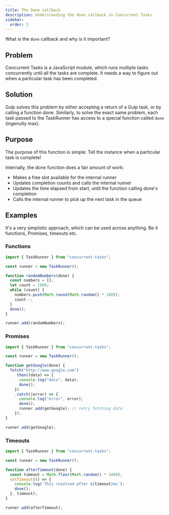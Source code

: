 ```yaml
---
title: The Done callback
description: Understanding the done callback in Concurrent Tasks
sidebar:
  order: 3
---
```


What is the `done` callback and why is it important?

## Problem

Concurrent Tasks is a JavaScript module, which runs multiple tasks concurrently until all the tasks are complete. It needs a way to figure out when a particular task has been completed.

## Solution

Gulp solves this problem by either accepting a return of a Gulp task, or by calling a function done. Similarly, to solve the exact same problem, each task passed to the TaskRunner has access to a special function called `done` (ingenuity max).

## Purpose

The purpose of this function is simple: Tell the instance when a particular task is complete!

Internally, the done function does a fair amount of work:

- Makes a free slot available for the internal runner
- Updates completion counts and calls the internal runner
- Updates the time elapsed from start, until the function calling done's completion
- Calls the internal runner to pick up the next task in the queue

## Examples

It's a very simplistic approach, which can be used across anything. Be it functions, Promises, timeouts etc.

### Functions

```ts
import { TaskRunner } from "concurrent-tasks";

const runner = new TaskRunner();

function randomNumbers(done) {
  const numbers = [];
  let count = 1000;
  while (count) {
    numbers.push(Math.round(Math.random() * 100));
    count--;
  }
  done();
}

runner.add(randomNumbers);
```

### Promises

```ts
import { TaskRunner } from "concurrent-tasks";

const runner = new TaskRunner();

function getGoogle(done) {
  fetch("http://www.google.com")
    .then((data) => {
      console.log("data", data);
      done();
    })
    .catch((error) => {
      console.log("error", error);
      done();
      runner.add(getGoogle); // retry fetching data
    });
}

runner.add(getGoogle);
```

### Timeouts

```ts
import { TaskRunner } from "concurrent-tasks";

const runner = new TaskRunner();

function afterTimeout(done) {
  const timeout = Math.floor(Math.random() * 1000);
  setTimeout(() => {
    console.log(`This resolved after ${timeout}ms`);
    done();
  }, timeout);
}

runner.add(afterTimeout);
```
